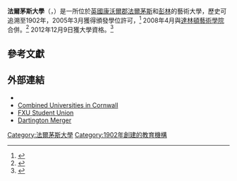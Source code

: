 {{Infobox university
|name            = Falmouth University
|image           = 
|motto           = Doing Things Differently / Creative Minds, Inspiring Futures
|established     = 2012年獲大學地位<br>2009 – University College Falmouth<br>1995 - Falmouth College of Arts<br>1987 – Falmouth College of Art and Design<br>1902 – Falmouth School of Arts
|type            = [[公立大學|公立大學]]
|endowment       =
|staff           =

|chancellor      = [[唐·弗兰奇|唐·弗兰奇]]
|vice_chancellor = Professor Anne Carlisle
|city            = [[法爾茅斯_(康沃爾郡)|法爾茅斯]]和[[彭林_(康沃爾郡)|彭林]]
|state           = [[康沃爾郡|康沃爾郡]]
|campus          =
| students       = {{HESA student population|INSTID=0017}}（{{HESA year}}）<ref name="HESA citation">{{HESA citation}}</ref>
| undergrad      = {{HESA undergraduate population|INSTID=0017}}（{{HESA year}}）<ref name="HESA citation"/>
| postgrad       = {{HESA postgraduate population|INSTID=0017}}（{{HESA year}}）<ref name="HESA citation"/>
|affiliations    =
|colours         = 白色和康沃爾金<ref>{{cite news |url=http://www.falmouth.ac.uk/151/news-from-university-college-falmouth-5/press-releases-47/ucf-celebrates-record-number-of-graduates-830.html |title=UCF celebrates record number of graduates |publisher=University College Falmouth |accessdate=2008-03-19 |deadurl=yes |archiveurl=https://web.archive.org/web/20110929012217/http://www.falmouth.ac.uk/151/news-from-university-college-falmouth-5/press-releases-47/ucf-celebrates-record-number-of-graduates-830.html |archivedate=2011-09-29 }}</ref>
|website         = [http://www.falmouth.ac.uk/ www.falmouth.ac.uk]
}}

'''法爾茅斯大學'''（{{lang-en|Falmouth University}}，{{lang-kw|Pennskol Aberfala}}）是一所位於[[英國|英國]][[康沃爾郡|康沃爾郡]][[法爾茅斯_(康沃爾郡)|法爾茅斯]]和[[彭林_(康沃爾郡)|彭林]]的藝術大學，歷史可追溯至1902年，2005年3月獲得頒發學位許可，<ref>{{cite news |url=http://www.falmouth.ac.uk/index.php?option=com_content&task=category&sectionid=8&id=50&Itemid=138 |title=Combined Universities in Cornwall |publisher=University College Falmouth |accessdate=2008-03-19 |archive-date=2018-06-18 |archive-url=https://web.archive.org/web/20180618031144/https://www.falmouth.ac.uk/index.php?option=com_content&task=category&sectionid=8&id=50&Itemid=138 |dead-url=no }}</ref> 2008年4月與[[達林頓藝術學院|達林頓藝術學院]]合併。<ref>{{cite news |url=http://www.falmouth.ac.uk/138/the-college-8/dartington%27s-merger-with-ucf-206.html |title=Merger with Dartington College of Arts |publisher=University College Falmouth |accessdate=2008-09-02 |deadurl=yes |archiveurl=https://web.archive.org/web/20080914074542/http://www.falmouth.ac.uk/138/the-college-8/dartington%27s-merger-with-ucf-206.html |archivedate=2008-09-14 }}</ref> 2012年12月9日獲大學資格。<ref>{{cite web|title=Falmouth University status officially confirmed|url=http://www.falmouth.ac.uk/151/news-from-university-college-falmouth-5/media-releases-47/falmouth-university-status-officially-confirmed-5157.html|publisher=Falmouth University|deadurl=yes|archiveurl=https://web.archive.org/web/20130116175355/http://www.falmouth.ac.uk/151/news-from-university-college-falmouth-5/media-releases-47/falmouth-university-status-officially-confirmed-5157.html|archivedate=2013-01-16}}</ref>

==參考文獻==
{{reflist|30em}}

==外部連結==
{{Commonscat|Falmouth University|法爾茅斯大學}}
* {{official website|http://www.falmouth.ac.uk/}}
* [https://web.archive.org/web/20070928055523/http://www.cuc.ac.uk/ Combined Universities in Cornwall]
* [http://www.fxu.org.uk/ FXU Student Union] {{Wayback|url=http://www.fxu.org.uk/ |date=20190805183330 }}
* [https://web.archive.org/web/20121029175204/http://www.falmouth.ac.uk/1046/news-from-university-college-falmouth-5/media-releases-47/dartington-college-of-arts-and-university-college-falmouth-agree-to-merger-854.html Dartington Merger]

{{coord|50|10|15|N|05|07|31|W|type:edu_region:GB-CON|display=title}}

{{Universities in the United Kingdom}}

[[Category:法爾茅斯大學|Category:法爾茅斯大學]]
[[Category:1902年創建的教育機構|Category:1902年創建的教育機構]]